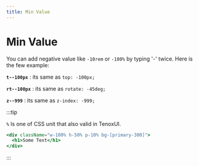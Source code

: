 ---
title: Min Value
---


# Min Value

You can add negative value like `-10rem` or `-100%` by typing '-' twice. Here is the few example:

**`t--100px`** : its same as `top: -100px;`

**`rt--100px`** : its same as `rotate: -45deg;`

**`z--999`** : its same as `z-index: -999;`

:::tip

`%` Is one of CSS unit that also valid in TenoxUI.

```jsx
<div className="w-100% h-50% p-10% bg-[primary-300]">
  <h1>Some Text</h1>
</div>
```

:::
